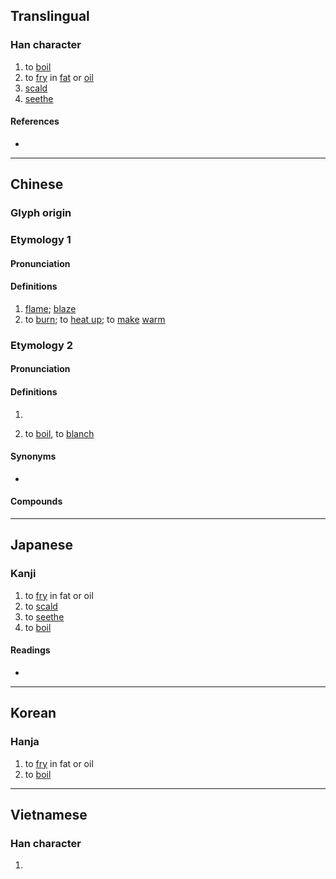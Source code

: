 {{character info}}
==Translingual==

===Han character===
{{Han char|rn=86|rad=火|as=09|sn=13|four=94894|canj=FPTD|ids=⿰火枼}}

# to [[boil]]
# to [[fry]] in [[fat]] or [[oil]]
# [[scald]]
# [[seethe]]

====References====
* {{Han ref|kx=0677.210|dkj=19213|dj=1088.080|hdz=32215.040|uh=7160|ud=29024|bh=DE6F|bd=56943}}

----

==Chinese==

===Glyph origin===
{{Han etym}}

===Etymology 1===
{{zh-forms}}

====Pronunciation====
{{zh-pron
|m=yè
|c=jip6
|mc=1
|oc=y
|cat=n,v
}}

====Definitions====
{{zh-hanzi}}

# [[flame]]; [[blaze]]
# to [[burn]]; to [[heat up]]; to [[make]] [[warm]]

===Etymology 2===
{{zh-forms|alt=熠-Cantonese,烚-Cantonese}}
{{zh-wp|yue}}

====Pronunciation====
{{zh-pron
|m=zhá
|c=zaa3,saap6
|h=pfs=sa̍p;gd=sab6
|mn=tw,ph:sa̍h
|mn-t=sah8
|mc=3
|cat=v
}}
{{rfp|zh|Min Dong}}

====Definitions====
{{zh-hanzi}}

# {{zh-alt-form|炸}}
# {{lb|zh|dialectal|including|Cantonese|Min Nan|Min Dong|cooking}} to [[boil]], to [[blanch]]

====Synonyms====
* {{sense|boil}} {{zh-l|焯}}

====Compounds====
{{zh-der|大煠八塊|減煠|油煠糊猻|油煠|煠熟狗頭|油煠粿}}

----

==Japanese==

===Kanji===
{{ja-kanji|grade=|rs=火09}}

# to [[fry]] in fat or oil
# to [[scald]]
# to [[seethe]]
# to [[boil]]

====Readings====
* {{ja-readings|on=[[よう]] (yō), [[ちょう]] (chō), [[そう]] (sō), [[じょう]] (jō)|kun=[[やく]] (yaku)}}

----

==Korean==

===Hanja===
{{ko-hanja|hangeul=잡|rv=jap|mr=chap}}

# to [[fry]] in fat or oil
# to [[boil]]

----

==Vietnamese==

===Han character===
{{vi-readings|rs=火09|hanviet=sáp |nom=}}

# {{rfdef|vi|sort=火09}}